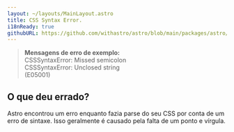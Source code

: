 ```yaml
---
layout: ~/layouts/MainLayout.astro
title: CSS Syntax Error.
i18nReady: true
githubURL: https://github.com/withastro/astro/blob/main/packages/astro/src/core/errors/errors-data.ts
---
```


> **Mensagens de erro de exemplo:**<br/>
CSSSyntaxError: Missed semicolon<br/>
CSSSyntaxError: Unclosed string<br/> (E05001)

## O que deu errado?

Astro encontrou um erro enquanto fazia parse do seu CSS por conta de um erro de sintaxe. Isso geralmente é causado pela falta de um ponto e vírgula.




